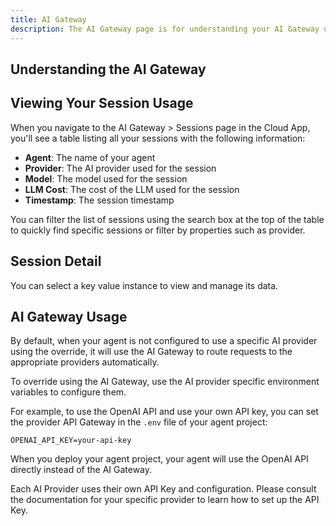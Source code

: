 ```yaml
---
title: AI Gateway
description: The AI Gateway page is for understanding your AI Gateway usage
---
```


## Understanding the AI Gateway

<ThemeImage baseName="aigateway" alt="AI Gateway" width={3680} height={ 2382} />

## Viewing Your Session Usage

When you navigate to the AI Gateway > Sessions page in the Cloud App, you'll see a table listing all your sessions with the following information:

- **Agent**: The name of your agent
- **Provider**: The AI provider used for the session
- **Model**: The model used for the session
- **LLM Cost**: The cost of the LLM used for the session
- **Timestamp**: The session timestamp

You can filter the list of sessions using the search box at the top of the table to quickly find specific sessions or filter by properties such as provider.

## Session Detail

You can select a key value instance to view and manage its data.

<ThemeImage baseName="aigateway-detail" alt="AI Gateway Session Detail"/>

## AI Gateway Usage

By default, when your agent is not configured to use a specific AI provider using the override, it will use the AI Gateway to route requests to the appropriate providers automatically.

To override using the AI Gateway, use the AI provider specific environment variables to configure them. 

For example, to use the OpenAI API and use your own API key, you can set the provider API Gateway in the `.env` file of your agent project:

```
OPENAI_API_KEY=your-api-key
```

When you deploy your agent project, your agent will use the OpenAI API directly instead of the AI Gateway.

<Callout type="info">
Each AI Provider uses their own API Key and configuration. Please consult the documentation for your specific provider to learn how to set up the API Key.
</Callout>
